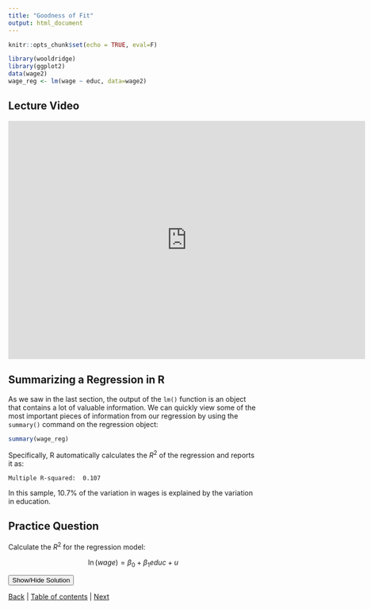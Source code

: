 ```yaml
---
title: "Goodness of Fit"
output: html_document
---
```


```r
knitr::opts_chunk$set(echo = TRUE, eval=F)

library(wooldridge)
library(ggplot2)
data(wage2)
wage_reg <- lm(wage ~ educ, data=wage2)
```

## Lecture Video

<iframe id="kaltura_player" src="https://cdnapisec.kaltura.com/p/391241/sp/39124100/embedIframeJs/uiconf_id/22119142/partner_id/391241?iframeembed=true&playerId=kaltura_player&entry_id=0_cwtbgmuo&flashvars[localizationCode]=en&amp;flashvars[leadWithHTML5]=true&amp;flashvars[sideBarContainer.plugin]=true&amp;flashvars[sideBarContainer.position]=left&amp;flashvars[sideBarContainer.clickToClose]=true&amp;flashvars[chapters.plugin]=true&amp;flashvars[chapters.layout]=vertical&amp;flashvars[chapters.thumbnailRotator]=false&amp;flashvars[streamSelector.plugin]=true&amp;flashvars[EmbedPlayer.SpinnerTarget]=videoHolder&amp;flashvars[dualScreen.plugin]=true&amp;flashvars[hotspots.plugin]=1&amp;flashvars[Kaltura.addCrossoriginToIframe]=true&amp;&wid=0_7r7wibya" width="720" height="480"  allow="autoplay *; fullscreen *; encrypted-media *" sandbox="allow-forms allow-same-origin allow-scripts allow-top-navigation allow-pointer-lock allow-popups allow-modals allow-orientation-lock allow-popups-to-escape-sandbox allow-presentation allow-top-navigation-by-user-activation" frameborder="0" title="Kaltura Player"></iframe>


## Summarizing a Regression in R

As we saw in the last section, the output of the `lm()` function is an object that contains a lot of valuable information. We can quickly view some of the most important pieces of information from our regression by using the `summary()` command on the regression object:

```r
summary(wage_reg)
```

Specifically, R automatically calculates the $R^2$ of the regression and reports it as:

```
Multiple R-squared:  0.107
```

In this sample, 10.7% of the variation in wages is explained by the variation in education.


## Practice Question
Calculate the $R^2$ for the regression model:

$$\ln(wage) = \beta_0 + \beta_1 educ + u$$


<div id="spoiler" style="display:none">

```r
log_wage_reg <- lm(lwage ~ educ, data=wage2)
summary(log_wage_reg)

## Calculate directly with:
## summary(log_wage_reg)$r.squared
```

</div>

<button title="Click to Show/Hide Content" type="button" onclick="if(document.getElementById('spoiler') .style.display=='none') {document.getElementById('spoiler') .style.display=''}else{document.getElementById('spoiler') .style.display='none'}">Show/Hide Solution</button>



[Back](2_4.html) | [Table of contents](2_0.html) | [Next](2_6.html) 
